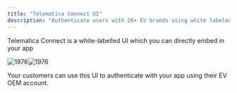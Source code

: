 ```yaml
---
title: "Telematica Connect UI"
description: "Authenticate users with 26+ EV brands using white labeled UI"
---
```


Telematica Connect is a white-labelled UI which you can directly embed in your app

![1976](/images/reference/mobile.png "2022-10-12_14-40.png")![1976](/images/reference/mobile.png "Click to close...")

Your customers can use this UI to authenticate with your app using their EV OEM account.
